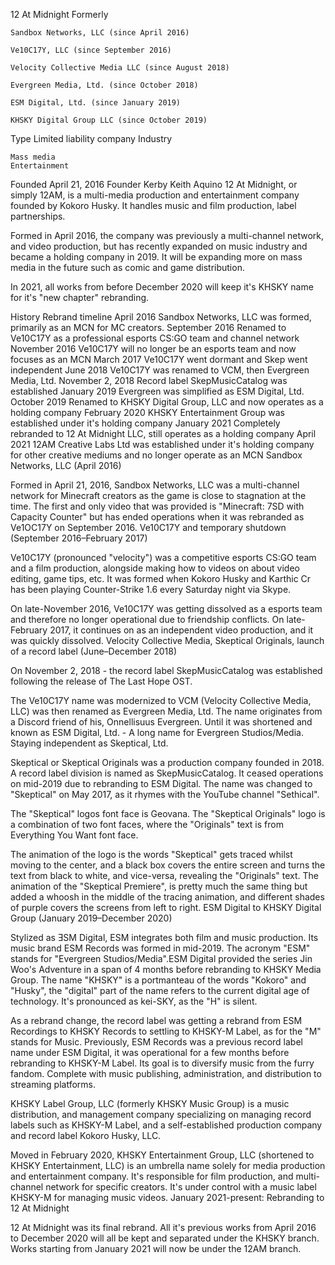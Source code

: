 12 At Midnight
Formerly

    Sandbox Networks, LLC (since April 2016)

    Ve10C17Y, LLC (since September 2016)

    Velocity Collective Media LLC (since August 2018)

    Evergreen Media, Ltd. (since October 2018)

    ESM Digital, Ltd. (since January 2019)

    KHSKY Digital Group LLC (since October 2019)

Type
Limited liability company
Industry

    Mass media
    Entertainment

Founded
April 21, 2016
Founder
Kerby Keith Aquino
12 At Midnight, or simply 12AM, is a multi-media production and entertainment company founded by Kokoro Husky. It handles music and film production, label partnerships.

Formed in April 2016, the company was previously a multi-channel network, and video production, but has recently expanded on music industry and became a holding company in 2019. It will be expanding more on mass media in the future such as comic and game distribution.

In 2021, all works from before December 2020 will keep it's KHSKY name for it's "new chapter" rebranding.

History
Rebrand timeline
April 2016 	Sandbox Networks, LLC was formed, primarily as an MCN for MC creators.
September 2016 	Renamed to Ve10C17Y as a professional esports CS:GO team and channel network
November 2016 	Ve10C17Y will no longer be an esports team and now focuses as an MCN
March 2017 	Ve10C17Y went dormant and Skep went independent
June 2018 	Ve10C17Y was renamed to VCM, then Evergreen Media, Ltd.
November 2, 2018 	Record label SkepMusicCatalog was established
January 2019 	Evergreen was simplified as ESM Digital, Ltd.
October 2019 	Renamed to KHSKY Digital Group, LLC and now operates as a holding company
February 2020 	KHSKY Entertainment Group was established under it's holding company
January 2021 	Completely rebranded to 12 At Midnight LLC, still operates as a holding company
April 2021 	12AM Creative Labs Ltd was established under it's holding company for other creative mediums and no longer operate as an MCN
Sandbox Networks, LLC (April 2016)

Formed in April 21, 2016, Sandbox Networks, LLC was a multi-channel network for Minecraft creators as the game is close to stagnation at the time. The first and only video that was provided is "Minecraft: 7SD with Capacity Counter" but has ended operations when it was rebranded as Ve1OC17Y on September 2016.
Ve10C17Y and temporary shutdown (September 2016–February 2017)

Ve10C17Y (pronounced "velocity") was a competitive esports CS:GO team and a film production, alongside making how to videos on about video editing, game tips, etc. It was formed when Kokoro Husky and Karthic Cr has been playing Counter-Strike 1.6 every Saturday night via Skype.

On late-November 2016, Ve10C17Y was getting dissolved as a esports team and therefore no longer operational due to friendship conflicts. On late-February 2017, it continues on as an independent video production, and it was quickly dissolved.
Velocity Collective Media, Skeptical Originals, launch of a record label (June–December 2018)

On November 2, 2018 - the record label SkepMusicCatalog was established following the release of The Last Hope OST.

The Ve10C17Y name was modernized to VCM (Velocity Collective Media, LLC) was then renamed as Evergreen Media, Ltd. The name originates from a Discord friend of his, Onnellisuus Evergreen. Until it was shortened and known as ESM Digital, Ltd. - A long name for Evergreen Studios/Media.
Staying independent as Skeptical, Ltd.

Skeptical or Skeptical Originals was a production company founded in 2018. A record label division is named as SkepMusicCatalog. It ceased operations on mid-2019 due to rebranding to ESM Digital. The name was changed to "Skeptical" on May 2017, as it rhymes with the YouTube channel "Sethical".

The "Skeptical" logos font face is Geovana. The "Skeptical Originals" logo is a combination of two font faces, where the "Originals" text is from Everything You Want font face.

The animation of the logo is the words "Skeptical" gets traced whilst moving to the center, and a black box covers the entire screen and turns the text from black to white, and vice-versa, revealing the "Originals" text. The animation of the "Skeptical Premiere", is pretty much the same thing but added a whoosh in the middle of the tracing animation, and different shades of purple covers the screens from left to right.
ESM Digital to KHSKY Digital Group (January 2019–December 2020)

Stylized as ƎSM Digital, ESM integrates both film and music production. Its music brand ESM Records was formed in mid-2019. The acronym "ESM" stands for "Evergreen Studios/Media".ESM Digital provided the series Jin Woo's Adventure in a span of 4 months before rebranding to KHSKY Media Group. The name "KHSKY" is a portmanteau of the words "Kokoro" and "Husky", the "digital" part of the name refers to the current digital age of technology. It's pronounced as kei-SKY, as the "H" is silent.

As a rebrand change, the record label was getting a rebrand from ESM Recordings to KHSKY Records to settling to KHSKY-M Label, as for the "M" stands for Music. Previously, ESM Records was a previous record label name under ESM Digital, it was operational for a few months before rebranding to KHSKY-M Label. Its goal is to diversify music from the furry fandom. Complete with music publishing, administration, and distribution to streaming platforms.

KHSKY Label Group, LLC (formerly KHSKY Music Group) is a music distribution, and management company specializing on managing record labels such as KHSKY-M Label, and a self-established production company and record label Kokoro Husky, LLC.

Moved in February 2020, KHSKY Entertainment Group, LLC (shortened to KHSKY Entertainment, LLC) is an umbrella name solely for media production and entertainment company. It's responsible for film production, and multi-channel network for specific creators. It's under control with a music label KHSKY-M for managing music videos.
January 2021-present: Rebranding to 12 At Midnight

12 At Midnight was its final rebrand. All it's previous works from April 2016 to December 2020 will all be kept and separated under the KHSKY branch. Works starting from January 2021 will now be under the 12AM branch.
